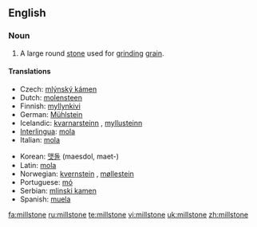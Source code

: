 ==English==
{{wikipedia}}

===Noun===
{{en-noun}}

# A large round [[stone]] used for [[grind]]ing [[grain]].

====Translations====
{{trans-top|large round stone used for grinding grain}}
*Czech: [[mlýnský kámen]] {{m}}
*Dutch: [[molensteen]] {{m}}
*Finnish: [[myllynkivi]]
*German: [[Mühlstein]] {{m}}
*Icelandic: [[kvarnarsteinn]] {{m}}, [[myllusteinn]] {{m}}
*[[Interlingua]]: [[mola]]
*Italian: [[mola]] {{f}}
{{trans-mid}}
*Korean: [[맷돌]] (maesdol, maet-)
*Latin: [[mola ]] {{f}}
*Norwegian: [[kvernstein]] {{m}}, [[møllestein]] {{m}}
*Portuguese: [[mó]] {{f}}
*Serbian: [[mlinski kamen]] {{m}}
*Spanish: [[muela]] {{f}}
{{trans-bottom}}

[[fa:millstone]]
[[ru:millstone]]
[[te:millstone]]
[[vi:millstone]]
[[uk:millstone]]
[[zh:millstone]]